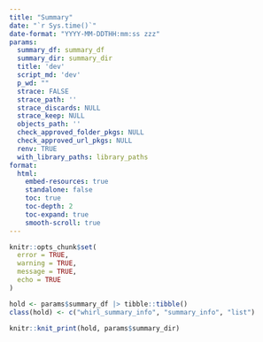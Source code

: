 ```yaml
---
title: "Summary"
date: "`r Sys.time()`"
date-format: "YYYY-MM-DDTHH:mm:ss zzz"
params:
  summary_df: summary_df
  summary_dir: summary_dir
  title: 'dev'
  script_md: 'dev'
  p_wd: ""
  strace: FALSE
  strace_path: ''
  strace_discards: NULL
  strace_keep: NULL
  objects_path: ''
  check_approved_folder_pkgs: NULL
  check_approved_url_pkgs: NULL
  renv: TRUE
  with_library_paths: library_paths
format:
  html:
    embed-resources: true
    standalone: false
    toc: true
    toc-depth: 2
    toc-expand: true
    smooth-scroll: true
---
```


```r
knitr::opts_chunk$set(
  error = TRUE,
  warning = TRUE,
  message = TRUE,
  echo = TRUE
)
```

```r
hold <- params$summary_df |> tibble::tibble()
class(hold) <- c("whirl_summary_info", "summary_info", "list")

knitr::knit_print(hold, params$summary_dir)
```
